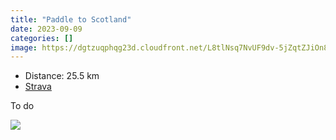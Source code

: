 ```yaml
---
title: "Paddle to Scotland"
date: 2023-09-09
categories: []
image: https://dgtzuqphqg23d.cloudfront.net/L8tlNsq7NvUF9dv-5jZqtZJiOn8ny-jm9Pbq8wkBThw-768x576.jpg
---
```


- Distance: 25.5 km
- [Strava](https://www.strava.com/activities/9817184085)

To do

![](https://dgtzuqphqg23d.cloudfront.net/L8tlNsq7NvUF9dv-5jZqtZJiOn8ny-jm9Pbq8wkBThw-768x576.jpg)



